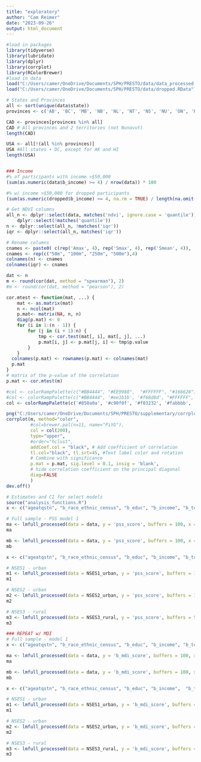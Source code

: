 ```yaml
---
title: "exploratory"
author: "Cam Reimer"
date: "2023-09-26"
output: html_document
---
```


```r
#load in packages 
library(tidyverse)
library(lubridate)
library(dplyr)
library(corrplot)
library(RColorBrewer)
#load in data
load("C:/Users/camer/OneDrive/Documents/SPH/PRESTO/data/data_processed.RData")
load("C:/Users/camer/OneDrive/Documents/SPH/PRESTO/data/dropped.RData")
```

```r
# States and Provinces
all <- sort(unique(data$state))
provinces <- c('AB', 'BC', 'MB', 'NB', 'NL', 'NT', 'NS', 'NU', 'ON', 'PE', 'QC', 'SK', 'YT')

CAD <- provinces[provinces %in% all]
CAD # All provinces and 2 territories (not Nunavut)
length(CAD)

USA <- all[!(all %in% provinces)]
USA #All states + DC, except for AK and HI
length(USA)


### Income 
#% of participants with income >$50,000
(sum(as.numeric(data$b_income) >= 4) / nrow(data)) * 100

#% w/ income >$50,000 for dropped participants
(sum(as.numeric(dropped$b_income) >= 4, na.rm = TRUE) / length(na.omit(dropped$b_income))) * 100
```

```r
# Get NDVI columns
all_n <- dplyr::select(data, matches('ndvi', ignore.case = 'quantile')) |>
    dplyr::select(!matches('quantile'))
n <- dplyr::select(all_n, !matches('iqr'))
iqr <- dplyr::select(all_n, matches('iqr'))

# Rename columns
cnames <- paste0( c(rep('Amax', 4), rep('Smax', 4), rep('Smean', 4)), ' ', rep(c('50m', '100m', '250m', '500m'), 3))
cnames <- rep(c("50m", "100m", "250m", "500m"),4)
colnames(n) <- cnames
colnames(iqr) <- cnames

dat <- n
m <- round(cor(dat, method = "spearman"), 2)
#m <- round(cor(dat, method = "pearson"), 2)

cor.mtest <- function(mat, ...) {
    mat <- as.matrix(mat)
    n <- ncol(mat)
    p.mat<- matrix(NA, n, n)
    diag(p.mat) <- 0
    for (i in 1:(n - 1)) {
        for (j in (i + 1):n) {
            tmp <- cor.test(mat[, i], mat[, j], ...)
            p.mat[i, j] <- p.mat[j, i] <- tmp$p.value
        }
    }
  colnames(p.mat) <- rownames(p.mat) <- colnames(mat)
  p.mat
}
# matrix of the p-value of the correlation
p.mat <- cor.mtest(m)

#col <- colorRampPalette(c("#BB4444", "#EE9988",  "#FFFFFF", "#166628"))
#col <- colorRampPalette(c("#BB4444", '#ee1b1b', '#f68d8d', "#FFFFFF", "#166628"))
col <- colorRampPalette(c('#850a0a', '#c90f0f', '#f03232', '#fabbbb', '#ffffff',  "#166628"))

```

```r
png("C:/Users/camer/OneDrive/Documents/SPH/PRESTO/supplementary/corrplot_V2_spearman.png")
corrplot(m, method="color", 
         #col=brewer.pal(n=11, name="PiYG"), 
         col = col(200),
         type="upper", 
         #order="hclust", 
         addCoef.col = "black", # Add coefficient of correlation
         tl.col="black", tl.srt=45, #Text label color and rotation
         # Combine with significance
         p.mat = p.mat, sig.level = 0.1, insig = 'blank', 
         # hide correlation coefficient on the principal diagonal
         diag=FALSE 
         )
dev.off()

```

```r
# Estimates and CI for select models 
source("analysis_functions.R")
x <- c("ageatqstn", "b_race_ethnic_census", "b_educ", "b_income", "b_totalmet", "ct_HHinc", "ct_lths")

# Full sample - PSS model 1 
ma <- lmfull_processed(data = data, y = 'pss_score', buffers = 100, x = x[1:2], ndvi_measure = 'amax', sig_figs = 2)
ma

mb <- lmfull_processed(data = data, y = 'pss_score', buffers = 100, x = x, ndvi_measure = 'amax', sig_figs = 2)
mb

x <- c("ageatqstn", "b_race_ethnic_census", "b_educ", "b_income", "b_totalmet", "ct_lths") 

# NSES1 - urban
m1 <- lmfull_processed(data = NSES1_urban, y = 'pss_score', buffers = 100, x = x, ndvi_measure = 'amax', sig_figs = 2 )
m1

# NSES2 - urban 
m2 <- lmfull_processed(data = NSES2_urban, y = 'pss_score', buffers = 100, x = x, ndvi_measure = 'amax', sig_figs = 2 )
m2

# NSES3 - rural
m3 <- lmfull_processed(data = NSES3_rural, y = 'pss_score', buffers = 500, x = x, ndvi_measure = 'amax', sig_figs = 2 )
m3

```

```r
### REPEAT w/ MDI 
# Full sample - model 1 
x <- c("ageatqstn", "b_race_ethnic_census", "b_educ", "b_income", "b_totalmet", "ct_HHinc", "ct_lths")

ma <- lmfull_processed(data = data, y = 'b_mdi_score', buffers = 100, x = x[1:2], ndvi_measure = 'amax', sig_figs = 2)
ma

mb <- lmfull_processed(data = data, y = 'b_mdi_score', buffers = 100, x = x, ndvi_measure = 'amax', sig_figs = 2)
mb

x <- c("ageatqstn", "b_race_ethnic_census", "b_educ", "b_income",  "b_totalmet", "ct_lths") 

# NSES1 - urban
m1 <- lmfull_processed(data = NSES1_urban, y = 'b_mdi_score', buffers = 100, x = x, ndvi_measure = 'amax', sig_figs = 2 )
m1

# NSES2 - urban 
m2 <- lmfull_processed(data = NSES2_urban, y = 'b_mdi_score', buffers = 100, x = x, ndvi_measure = 'amax', sig_figs = 2 )
m2

# NSES3 - rural
m3 <- lmfull_processed(data = NSES3_rural, y = 'b_mdi_score', buffers = 500, x = x, ndvi_measure = 'amax', sig_figs = 2 )
m3
```